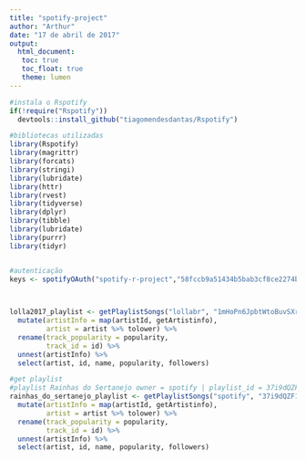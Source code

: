 ```yaml
---
title: "spotify-project"
author: "Arthur"
date: "17 de abril de 2017"
output: 
  html_document:
   toc: true
   toc_float: true
   theme: lumen
---
```


```r
#instala o Rspotify
if(!require("Rspotify"))
  devtools::install_github("tiagomendesdantas/Rspotify")

#bibliotecas utilizadas
library(Rspotify)
library(magrittr)
library(forcats)
library(stringi)
library(lubridate)
library(httr)
library(rvest)
library(tidyverse)
library(dplyr)
library(tibble)  
library(lubridate)
library(purrr)  
library(tidyr)


#autenticação
keys <- spotifyOAuth("spotify-r-project","58fccb9a51434b5bab3cf8ce2274b997","4927c42e006a4c46a2308f79757bd582")
 


lolla2017_playlist <- getPlaylistSongs("lollabr", "1mHoPn6JpbtWtoBuvSXrVm", token = keys) %>%
  mutate(artistInfo = map(artistId, getArtistinfo),
         artist = artist %>% tolower) %>%
  rename(track_popularity = popularity,
         track_id = id) %>%
  unnest(artistInfo) %>%
  select(artist, id, name, popularity, followers)

#get playlist
#playlist Rainhas do Sertanejo owner = spotify | playlist_id = 37i9dQZF1DXcC14V9ZdJ9I
rainhas_do_sertanejo_playlist <- getPlaylistSongs("spotify", "37i9dQZF1DXcC14V9ZdJ9I", token = keys) %>%
  mutate(artistInfo = map(artistId, getArtistinfo),
         artist = artist %>% tolower) %>%
  rename(track_popularity = popularity,
         track_id = id) %>%
  unnest(artistInfo) %>%
  select(artist, id, name, popularity, followers)
```



